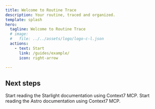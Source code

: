 ```yaml
---
title: Welcome to Routine Trace
description: Your routine, traced and organized.
template: splash
hero:
  tagline: Welcome to Routine Trace
  # image:
  #   file: ../../assets/logo/logo-c-l.json
  actions:
    - text: Start
      link: /guides/example/
      icon: right-arrow

---
```



## Next steps

<CardGrid stagger>
	<Card title="Read Starlight Docs" icon="open-book">
		Start reading the Starlight documentation using Context7 MCP.
	</Card>
	<Card title="Read Astro Docs" icon="open-book">
		Start reading the Astro documentation using Context7 MCP.
	</Card>
</CardGrid>
